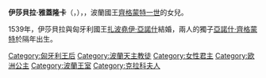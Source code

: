 {{Multiple issues|
{{Expand language|1=en|time=2021-01-13T09:15:02+00:00}}
{{Unreferenced|time=2021-01-13T09:15:02+00:00}}
}}
{{Infobox royalty|consort=yes
| name         = 伊莎貝拉·雅蓋隆卡
| image        = Workshop of Lucas Cranach (II) - Isabella R. Hungariæ (Czartoryski Museum).jpg
| succession   = 匈牙利王后
| reign        = 1539年2月23日 — 1540年7月22日
| birth_date   = {{birth date|1519|1|18|df=y}}
| birth_place  = [[克拉科夫|克拉科夫]]
| death_date   = {{Death date and age|1559|9|15|1744|9|25|df=y}}
| death_place  = [[阿爾巴尤利亞|阿爾巴尤利亞]] 
| burial_place = [[圣弥额尔主教座堂_(阿尔巴尤利亚)|聖彌額爾主教座堂]]
| house        = [[雅蓋隆王朝|雅蓋隆王朝]]
| father       = [[齊格蒙特一世|齊格蒙特一世]]
| mother       = [[博娜·斯福爾扎|博娜·斯福爾扎]]
| religion     = [[羅馬天主教|羅馬天主教]]
}}
'''伊莎貝拉·雅蓋隆卡'''（{{lang-pl|Izabela Jagiellonka}}，{{bd|1519年|1月18日|1559年|9月15日}}），{{le|匈牙利王后|List of Hungarian consorts}}，波蘭國王[[齊格蒙特一世|齊格蒙特一世]]的女兒。

1539年，伊莎貝拉與匈牙利國王[[扎波堯伊·亞諾什|扎波堯伊·亞諾什]]結婚，兩人的獨子[[扎波堯伊·亞諾什·齊格蒙特|亞諾什·齊格蒙特]]於隔年出生。

[[Category:匈牙利王后|Category:匈牙利王后]]
[[Category:波蘭天主教徒|Category:波蘭天主教徒]]
[[Category:女性君主|Category:女性君主]]
[[Category:欧洲公主|Category:欧洲公主]]
[[Category:波蘭王室|Category:波蘭王室]]
[[Category:克拉科夫人|Category:克拉科夫人]]